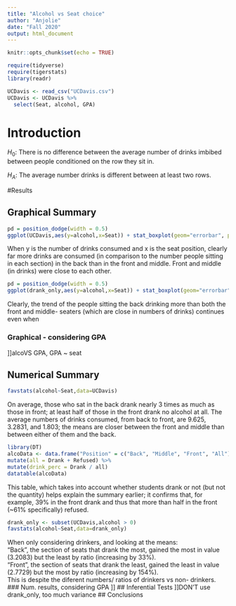 ```yaml
---
title: "Alcohol vs Seat choice"
author: "Anjolie"
date: "Fall 2020"
output: html_document
---
```


```r
knitr::opts_chunk$set(echo = TRUE)
```

```r
require(tidyverse)
require(tigerstats)
library(readr)

UCDavis <- read_csv("UCDavis.csv") 
UCDavis <- UCDavis %>%
  select(Seat, alcohol, GPA)
```
# Introduction

$H_0$: There is no difference between the average number of drinks imbibed between people conditioned on the row they sit in.  
  
$H_A$: The average number drinks is different between at least two rows.  

#Results

## Graphical Summary

```r
pd = position_dodge(width = 0.5) 
ggplot(UCDavis,aes(y=alcohol,x=Seat)) + stat_boxplot(geom="errorbar", position=pd, width=0.2) + geom_boxplot(notch=FALSE, outlier.color = "red", width=0.5, position=pd) + labs(title="Fancy notch boxplot with 2 lines")
```
When y is the number of drinks consumed and x is the seat position, clearly far more drinks are consumed (in comparison to the number people sitting in each section) in the back than in the front and middle. Front and middle (in drinks) were close to each other.  

```r
pd = position_dodge(width = 0.5) 
ggplot(drank_only,aes(y=alcohol,x=Seat)) + stat_boxplot(geom="errorbar", position=pd, width=0.2) + geom_boxplot(notch=FALSE, outlier.color = "red", width=0.5, position=pd) + labs(title="Fancy notch boxplot with 2 lines")
```
Clearly, the trend of the people sitting the back drinking more than both the front and middle- seaters (which are close in numbers of drinks) continues even when 

### Graphical - considering GPA
]]alcoVS GPA, GPA ~ seat

## Numerical Summary 
```r
favstats(alcohol~Seat,data=UCDavis)
```
On average, those who sat in the back drank nearly 3 times as much as those in front;  at least half of those in the front drank no alcohol at all. The average numbers of drinks consumed, from back to front, are 9.625, 3.2831, and 1.803; the means are closer between the front and middle than between either of them and the back. 

```r
library(DT)
alcoData <- data.frame("Position" = c("Back", "Middle", "Front", "All"), "Drank" = c(24,43,13,80), "Refused" = c(8,40,20,68)) %>%
mutate(all = Drank + Refused) %>%
mutate(drink_perc = Drank / all)
datatable(alcoData)
```
This table, which takes into account whether students drank or not (but not the quantity) helps explain the summary earlier; it confirms that, for example, 39% in the front drank and thus that more than half in the front (~61% specifically) refused. 

```r
drank_only <- subset(UCDavis,alcohol > 0)
favstats(alcohol~Seat,data=drank_only)
```
When only considering drinkers, and looking at the means:  
"Back", the section of seats that drank the most, gained the most in value (3.2083) but the least by ratio (increasing by 33%).  
"Front", the section of seats that drank the least, gained the least in value (2.7729) but the most by ratio (increasing by 154%).  
This is despite the diferent numbers/ ratios of drinkers vs non- drinkers.  
### Num. results, considering GPA
]]
## Inferential Tests
]]DON'T use drank_only, too much variance
## Conclusions


